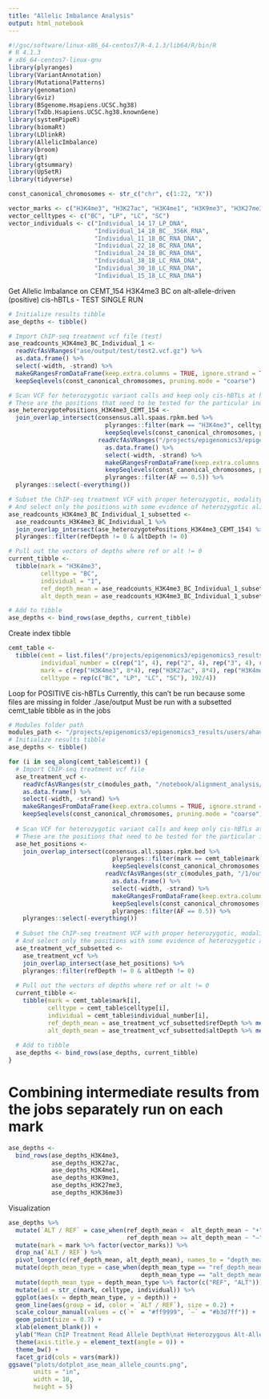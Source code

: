 ```yaml
---
title: "Allelic Imbalance Analysis"
output: html_notebook
---
```

```r
#!/gsc/software/linux-x86_64-centos7/R-4.1.3/lib64/R/bin/R
# R 4.1.3
# x86_64-centos7-linux-gnu
library(plyranges)
library(VariantAnnotation)
library(MutationalPatterns)
library(genomation)
library(Gviz)
library(BSgenome.Hsapiens.UCSC.hg38)
library(TxDb.Hsapiens.UCSC.hg38.knownGene)
library(systemPipeR)
library(biomaRt)
library(LDlinkR)
library(AllelicImbalance)
library(broom)
library(gt)
library(gtsummary)
library(UpSetR)
library(tidyverse)

const_canonical_chromosomes <- str_c("chr", c(1:22, "X"))

vector_marks <- c("H3K4me3", "H3K27ac", "H3K4me1", "H3K9me3", "H3K27me3", "H3K36me3")
vector_celltypes <- c("BC", "LP", "LC", "SC")
vector_individuals <- c("Individual_14_17_LP_DNA",
                        "Individual_14_18_BC__356K_RNA",
                        "Individual_11_18_BC_RNA_DNA",
                        "Individual_22_18_BC_RNA_DNA",
                        "Individual_24_18_BC_RNA_DNA",
                        "Individual_38_18_LC_RNA_DNA",
                        "Individual_30_18_LC_RNA_DNA",
                        "Individual_15_18_LC_RNA_DNA")
```

Get Allelic Imbalance on CEMT_154 H3K4me3 BC on alt-allele-driven (positive) cis-hBTLs - TEST SINGLE RUN
```r
# Initialize results tibble
ase_depths <- tibble()

# Import ChIP-seq treatment vcf file (test)
ase_readcounts_H3K4me3_BC_Individual_1 <- 
  readVcfAsVRanges("ase/output/test/test2.vcf.gz") %>%
  as.data.frame() %>%
  select(-width, -strand) %>%
  makeGRangesFromDataFrame(keep.extra.columns = TRUE, ignore.strand = TRUE, seqinfo = seqinfo(BSgenome.Hsapiens.UCSC.hg38)) %>%
  keepSeqlevels(const_canonical_chromosomes, pruning.mode = "coarse")

# Scan VCF for heterozygotic variant calls and keep only cis-hBTLs at heterozygotic positions for that individual
# These are the positions that need to be tested for the particular individual-modality
ase_heterozygotePositions_H3K4me3_CEMT_154 <-
  join_overlap_intersect(consensus.all.spaas.rpkm.bed %>% 
                           plyranges::filter(mark == "H3K4me3", celltype == "BC", spaa == TRUE) %>% 
                           keepSeqlevels(const_canonical_chromosomes, pruning.mode = "coarse"),
                         readVcfAsVRanges("/projects/epigenomics3/epigenomics3_results/users/ahauduc/arp/project/modules/1/output2/H3K4me3/CEMT_154/wgs/CEMT_154.recal_hard_filtered_phased_snvs.vcf.gz") %>%
                           as.data.frame() %>%
                           select(-width, -strand) %>%
                           makeGRangesFromDataFrame(keep.extra.columns = TRUE, ignore.strand = TRUE, seqinfo = seqinfo(BSgenome.Hsapiens.UCSC.hg38)) %>%
                           keepSeqlevels(const_canonical_chromosomes, pruning.mode = "coarse") %>% 
                           plyranges::filter(AF == 0.5)) %>% 
  plyranges::select(-everything())

# Subset the ChIP-seq treatment VCF with proper heterozygotic, modality-relevant positions
# And select only the positions with some evidence of heterozygotic alignment
ase_readcounts_H3K4me3_BC_Individual_1_subsetted <-
  ase_readcounts_H3K4me3_BC_Individual_1 %>% 
  join_overlap_intersect(ase_heterozygotePositions_H3K4me3_CEMT_154) %>% 
  plyranges::filter(refDepth != 0 & altDepth != 0)

# Pull out the vectors of depths where ref or alt != 0
current_tibble <-
  tibble(mark = "H3K4me3",
         celltype = "BC",
         individual = "1",
         ref_depth_mean = ase_readcounts_H3K4me3_BC_Individual_1_subsetted$refDepth %>% mean(),
         alt_depth_mean = ase_readcounts_H3K4me3_BC_Individual_1_subsetted$altDepth %>% mean())

# Add to tibble
ase_depths <- bind_rows(ase_depths, current_tibble)
```

Create index tibble
```r
cemt_table <- 
  tibble(cemt = list.files("/projects/epigenomics3/epigenomics3_results/users/ahauduc/arp/project/modules/1/output2/H3K4me3/", include.dirs = TRUE) %>% rep(6),
         individual_number = c(rep("1", 4), rep("2", 4), rep("3", 4), rep("4", 4), rep("5", 4), rep("6", 4), rep("7", 4), rep("8", 4)) %>% rep(6),
         mark = c(rep("H3K4me3", 8*4), rep("H3K27ac", 8*4), rep("H3K4me1", 8*4), rep("H3K9me3", 8*4), rep("H3K27me3", 8*4), rep("H3K36me3", 8*4)),
         celltype = rep(c("BC", "LP", "LC", "SC"), 192/4))
```

Loop for POSITIVE cis-hBTLs
Currently, this can't be run because some files are missing in folder ./ase/output
Must be run with a subsetted cemt_table tibble as in the jobs
```r
# Modules folder path
modules_path <- "/projects/epigenomics3/epigenomics3_results/users/ahauduc/arp/project/modules"
# Initialize results tibble
ase_depths <- tibble()

for (i in seq_along(cemt_table$cemt)) {
  # Import ChIP-seq treatment vcf file
  ase_treatment_vcf <- 
    readVcfAsVRanges(str_c(modules_path, "/notebook/alignment_analysis/ase/output/", cemt_table$mark[i], "_", cemt_table$celltype[i], "_", "Individual", "_", cemt_table$individual_number[i], "_treatment_cis_hbtls.vcf.gz")) %>%
    as.data.frame() %>%
    select(-width, -strand) %>%
    makeGRangesFromDataFrame(keep.extra.columns = TRUE, ignore.strand = TRUE, seqinfo = seqinfo(BSgenome.Hsapiens.UCSC.hg38)) %>%
    keepSeqlevels(const_canonical_chromosomes, pruning.mode = "coarse")
  
  # Scan VCF for heterozygotic variant calls and keep only cis-hBTLs at heterozygotic positions for that individual
  # These are the positions that need to be tested for the particular individual-modality
  ase_het_positions <-
    join_overlap_intersect(consensus.all.spaas.rpkm.bed %>% 
                             plyranges::filter(mark == cemt_table$mark[i], celltype == cemt_table$celltype[i], spaa == TRUE) %>% 
                             keepSeqlevels(const_canonical_chromosomes, pruning.mode = "coarse"),
                           readVcfAsVRanges(str_c(modules_path, "/1/output2/", cemt_table$mark[i], "/", cemt_table$cemt[i], "/wgs/", cemt_table$cemt[i], ".recal_hard_filtered_phased_snvs.vcf.gz")) %>%
                             as.data.frame() %>%
                             select(-width, -strand) %>%
                             makeGRangesFromDataFrame(keep.extra.columns = TRUE, ignore.strand = TRUE, seqinfo = seqinfo(BSgenome.Hsapiens.UCSC.hg38)) %>%
                             keepSeqlevels(const_canonical_chromosomes, pruning.mode = "coarse") %>% 
                             plyranges::filter(AF == 0.5)) %>% 
    plyranges::select(-everything())
  
  # Subset the ChIP-seq treatment VCF with proper heterozygotic, modality-relevant positions
  # And select only the positions with some evidence of heterozygotic alignment
  ase_treatment_vcf_subsetted <-
    ase_treatment_vcf %>% 
    join_overlap_intersect(ase_het_positions) %>% 
    plyranges::filter(refDepth != 0 & altDepth != 0)
  
  # Pull out the vectors of depths where ref or alt != 0
  current_tibble <-
    tibble(mark = cemt_table$mark[i],
           celltype = cemt_table$celltype[i],
           individual = cemt_table$individual_number[i],
           ref_depth_mean = ase_treatment_vcf_subsetted$refDepth %>% mean(),
           alt_depth_mean = ase_treatment_vcf_subsetted$altDepth %>% mean())
  
  # Add to tibble
  ase_depths <- bind_rows(ase_depths, current_tibble)
}
```

# Combining intermediate results from the jobs separately run on each mark
```r
ase_depths <-
  bind_rows(ase_depths_H3K4me3,
            ase_depths_H3K27ac,
            ase_depths_H3K4me1,
            ase_depths_H3K9me3,
            ase_depths_H3K27me3,
            ase_depths_H3K36me3)
```

Visualization
```r
ase_depths %>% 
  mutate(`ALT / REF` = case_when(ref_depth_mean <  alt_depth_mean ~ "+",
                                 ref_depth_mean >= alt_depth_mean ~ "–") %>% factor(c("+", "–"))) %>%
  mutate(mark = mark %>% factor(vector_marks)) %>% 
  drop_na(`ALT / REF`) %>% 
  pivot_longer(c(ref_depth_mean, alt_depth_mean), names_to = "depth_mean_type", values_to = "depth") %>% 
  mutate(depth_mean_type = case_when(depth_mean_type == "ref_depth_mean" ~ "REF",
                                     depth_mean_type == "alt_depth_mean" ~ "ALT")) %>% 
  mutate(depth_mean_type = depth_mean_type %>% factor(c("REF", "ALT"))) %>% 
  mutate(id = str_c(mark, celltype, individual)) %>% 
  ggplot(aes(x = depth_mean_type, y = depth)) +
  geom_line(aes(group = id, color = `ALT / REF`), size = 0.2) +
  scale_colour_manual(values = c(`+` = "#ff9999", `–` = "#b3d7ff")) +
  geom_point(size = 0.7) +
  xlab(element_blank()) +
  ylab("Mean ChIP Treatment Read Allele Depth\nat Heterozygous Alt-Allele-Driven cis-hBTLs") + 
  theme(axis.title.y = element_text(angle = 0)) +
  theme_bw() + 
  facet_grid(cols = vars(mark))
ggsave("plots/dotplot_ase_mean_allele_counts.png",
       units = "in",
       width = 10,
       height = 5)
```
